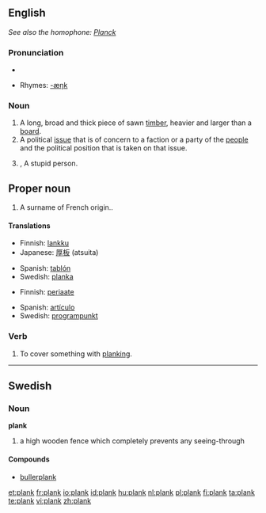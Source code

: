 ==English==
''See also the homophone: [[Planck]]''

===Pronunciation===
*{{audio|en-us-plank.ogg|Audio (US)}}

*Rhymes: [[Rhymes:English:-æŋk|-æŋk]]

===Noun===
{{en-noun}}

# A long, broad and thick piece of sawn [[timber]], heavier and larger than a [[board]].
# A political [[issue]] that is of concern to a faction or a party of the [[people]] and the political position that is taken on that issue.
# {{British}},{{slang}} A stupid person.

==Proper noun==
#A surname of French origin..

====Translations====
{{trans-top|piece of wood}}
*Finnish: [[lankku]]
*Japanese: [[厚板]] (atsuita)
{{trans-mid}}
*Spanish: [[tablón]]
*Swedish: [[planka]]
{{trans-bottom}}

{{trans-top|political issue}}
*Finnish: [[periaate]]
{{trans-mid}}
*Spanish: [[artículo]]
*Swedish: [[programpunkt]]
{{trans-bottom}}

===Verb===
{{en-verb}}

# {{transitive}} To cover something with [[planking]].

----

==Swedish==

===Noun===
'''plank''' {{n}}
{{sv-noun-n-zero}}

# a high wooden fence which completely prevents any seeing-through

====Compounds====
*[[bullerplank]]

[[et:plank]]
[[fr:plank]]
[[io:plank]]
[[id:plank]]
[[hu:plank]]
[[nl:plank]]
[[pl:plank]]
[[fi:plank]]
[[ta:plank]]
[[te:plank]]
[[vi:plank]]
[[zh:plank]]